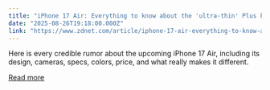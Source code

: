 ```yaml
---
title: "iPhone 17 Air: Everything to know about the 'ultra-thin' Plus killer coming in September"
date: "2025-08-26T19:18:00.000Z"
link: "https://www.zdnet.com/article/iphone-17-air-everything-to-know-about-the-ultra-thin-plus-killer-coming-in-september/"
---
```


Here is every credible rumor about the upcoming iPhone 17 Air, including its design, cameras, specs, colors, price, and what really makes it different.

[Read more](https://www.zdnet.com/article/iphone-17-air-everything-to-know-about-the-ultra-thin-plus-killer-coming-in-september/)
